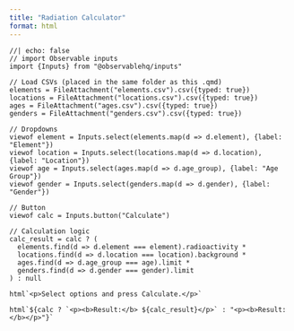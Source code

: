 ```yaml
---
title: "Radiation Calculator"
format: html
---
```


```ojs
//| echo: false
// import Observable inputs
import {Inputs} from "@observablehq/inputs"

// Load CSVs (placed in the same folder as this .qmd)
elements = FileAttachment("elements.csv").csv({typed: true})
locations = FileAttachment("locations.csv").csv({typed: true})
ages = FileAttachment("ages.csv").csv({typed: true})
genders = FileAttachment("genders.csv").csv({typed: true})

// Dropdowns
viewof element = Inputs.select(elements.map(d => d.element), {label: "Element"})
viewof location = Inputs.select(locations.map(d => d.location), {label: "Location"})
viewof age = Inputs.select(ages.map(d => d.age_group), {label: "Age Group"})
viewof gender = Inputs.select(genders.map(d => d.gender), {label: "Gender"})

// Button
viewof calc = Inputs.button("Calculate")

// Calculation logic
calc_result = calc ? (
  elements.find(d => d.element === element).radioactivity *
  locations.find(d => d.location === location).background *
  ages.find(d => d.age_group === age).limit *
  genders.find(d => d.gender === gender).limit
) : null

html`<p>Select options and press Calculate.</p>`

html`${calc ? `<p><b>Result:</b> ${calc_result}</p>` : "<p><b>Result:</b></p>"}`
```